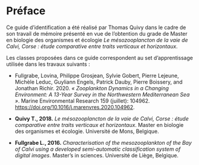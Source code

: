 # Préface {.unnumbered}

Ce guide d'identification a été réalisé par Thomas Quivy dans le cadre de son travail de mémoire présenté en vue de l'obtention du grade de Master en biologie des organismes et écologie *Le mésozooplancton de la vaie de Calvi, Corse : étude comparative entre traits verticaux et horizontaux*.

Les classes proposées dans ce guide correspondent au set d'apprentissage utilisée dans les travaux suivants :

-   Fullgrabe, Lovina, Philippe Grosjean, Sylvie Gobert, Pierre Lejeune, Michèle Leduc, Guyliann Engels, Patrick Dauby, Pierre Boissery, and Jonathan Richir. 2020. *« Zooplankton Dynamics in a Changing Environment: A 13-Year Survey in the Northwestern Mediterranean Sea »*. Marine Environmental Research 159 (juillet): 104962. <https://doi.org/10.1016/j.marenvres.2020.104962>.

-   **Quivy T., 2018.** *Le mésozooplancton de la vaie de Calvi, Corse : étude comparative entre traits verticaux et horizontaux*. Master en biologie des organismes et écologie. Université de Mons, Belgique.

-   **Fullgrabe L., 2016.** *Characterisation of the mesozooplankton of the Bay of Calvi using a developed semi-automatic classification system of digital images*. Master's in sciences. Université de Liège, Belgique.
